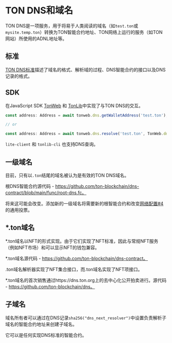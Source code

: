 # TON DNS和域名

TON DNS是一项服务，用于将易于人类阅读的域名（如`test.ton`或`mysite.temp.ton`）转换为TON智能合约地址、TON网络上运行的服务（如TON网站）所使用的ADNL地址等。

## 标准

[TON DNS标准](https://github.com/ton-blockchain/TIPs/issues/81)描述了域名的格式、解析域的过程、DNS智能合约的接口以及DNS记录的格式。

## SDK

在JavaScript SDK [TonWeb](https://github.com/toncenter/tonweb) 和 [TonLib](/v3/guidelines/dapps/apis-sdks/ton-adnl-apis)中实现了与TON DNS的交互。

```js
const address: Address = await tonweb.dns.getWalletAddress('test.ton');

// or 

const address: Address = await tonweb.dns.resolve('test.ton', TonWeb.dns.DNS_CATEGORY_WALLET);
```

`lite-client` 和 `tonlib-cli` 也支持DNS查询。

## 一级域名

目前，只有以`.ton`结尾的域名被认为是有效的TON DNS域名。

根DNS智能合约源代码 - https://github.com/ton-blockchain/dns-contract/blob/main/func/root-dns.fc。

将来这可能会改变。添加新的一级域名将需要新的根智能合约和改变[网络配置#4](/v3/documentation/smart-contracts/contracts-specs/governance)的通用投票。

## \*.ton域名

\*.ton域名以NFT的形式实现。由于它们实现了NFT标准，因此与常规NFT服务（例如NFT市场）和可以显示NFT的钱包兼容。

\*.ton域名源代码 - https://github.com/ton-blockchain/dns-contract。

.ton域名解析器实现了NFT集合接口，而.ton域名实现了NFT项接口。

\*.ton域名的首次销售通过https://dns.ton.org上的去中心化公开拍卖进行。源代码 - https://github.com/ton-blockchain/dns。

## 子域名

域名所有者可以通过在DNS记录`sha256("dns_next_resolver")`中设置负责解析子域名的智能合约地址来创建子域名。

它可以是任何实现DNS标准的智能合约。
